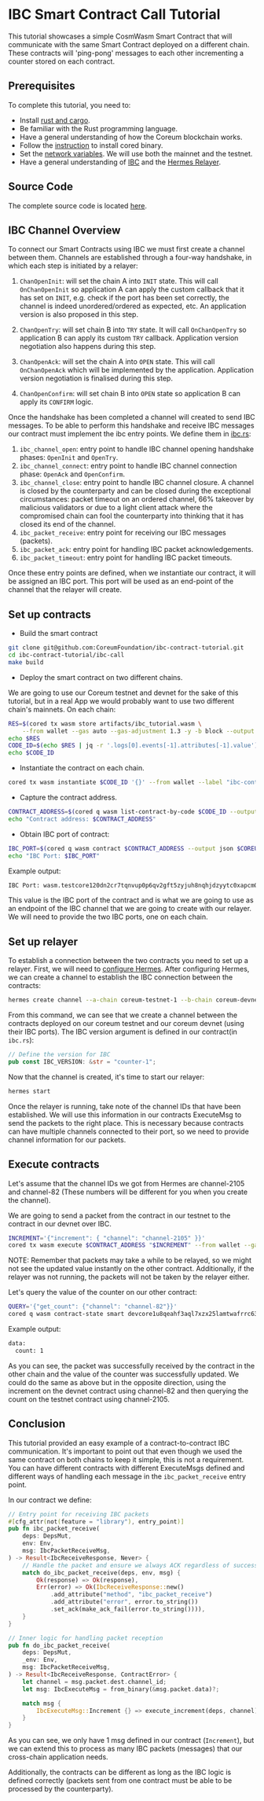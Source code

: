 # IBC Smart Contract Call Tutorial

This tutorial showcases a simple CosmWasm Smart Contract that will communicate with the same Smart
Contract deployed on a different chain. These contracts will 'ping-pong' messages to each other
incrementing a counter stored on each contract.

## Prerequisites

To complete this tutorial, you need to:

-   Install <a href="https://www.rust-lang.org/tools/install" target="_blank" rel="noopener noreferrer" className="text-[#25D695] hover:opacity-80 text-base font-bold">rust and cargo</a>.
-   Be familiar with the Rust programming language.
-   Have a general understanding of how the Coreum blockchain works.
-   Follow the [instruction](/docs/next/tutorials/get-started/install-cored) to install cored binary.
-   Set the [network variables](/docs/next/tutorials/get-started/setup-cli). We will use both the mainnet and the
    testnet.
-   Have a general understanding of <a href="https://ibc.cosmos.network/main/ibc/overview.html" target="_blank" rel="noopener noreferrer" className="text-[#25D695] hover:opacity-80 text-base font-bold">IBC</a> and the
    <a href="https://hermes.informal.systems/index.html" target="_blank" rel="noopener noreferrer" className="text-[#25D695] hover:opacity-80 text-base font-bold">Hermes Relayer</a>.

## Source Code

The complete source code is located
<a href="https://github.com/CoreumFoundation/ibc-contract-tutorial/tree/master/ibc-call" target="_blank" rel="noopener noreferrer" className="text-[#25D695] hover:opacity-80 text-base font-bold">here</a>.

## IBC Channel Overview

To connect our Smart Contracts using IBC we must first create a channel between them. Channels are
established through a four-way handshake, in which each step is initiated by a relayer:

1. `ChanOpenInit`: will set the chain A into `INIT` state. This will call `OnChanOpenInit` so
   application A can apply the custom callback that it has set on `INIT`, e.g. check if the port has
   been set correctly, the channel is indeed unordered/ordered as expected, etc. An application
   version is also proposed in this step.

2. `ChanOpenTry`: will set chain B into `TRY` state. It will call `OnChanOpenTry` so application B
   can apply its custom `TRY` callback. Application version negotiation also happens during this
   step.

3. `ChanOpenAck`: will set the chain A into `OPEN` state. This will call `OnChanOpenAck` which will
   be implemented by the application. Application version negotiation is finalised during this step.

4. `ChanOpenConfirm`: will set chain B into `OPEN` state so application B can apply its `CONFIRM`
   logic.

Once the handshake has been completed a channel will created to send IBC messages. To be able to
perform this handshake and receive IBC messages our contract must implement the ibc entry points. We
define them in
<a href="https://github.com/CoreumFoundation/ibc-contract-tutorial/tree/master/ibc-call/src/ibc.rs" target="_blank" rel="noopener noreferrer" className="text-[#25D695] hover:opacity-80 text-base font-bold">ibc.rs</a>:

1. `ibc_channel_open`: entry point to handle IBC channel opening handshake phases: `OpenInit` and
   `OpenTry`.
2. `ibc_channel_connect`: entry point to handle IBC channel connection phase: `OpenAck` and
   `OpenConfirm`.
3. `ibc_channel_close`: entry point to handle IBC channel closure. A channel is closed by the
   counterparty and can be closed during the exceptional circumstances: packet timeout on an ordered
   channel, 66% takeover by malicious validators or due to a light client attack where the
   compromised chain can fool the counterparty into thinking that it has closed its end of the
   channel.
4. `ibc_packet_receive`: entry point for receiving our IBC messages (packets).
5. `ibc_packet_ack`: entry point for handling IBC packet acknowledgements.
6. `ibc_packet_timeout`: entry point for handling IBC packet timeouts.

Once these entry points are defined, when we instantiate our contract, it will be assigned an IBC
port. This port will be used as an end-point of the channel that the relayer will create.

## Set up contracts

-   Build the smart contract

```bash
git clone git@github.com:CoreumFoundation/ibc-contract-tutorial.git
cd ibc-contract-tutorial/ibc-call
make build
```

-   Deploy the smart contract on two different chains.

We are going to use our Coreum testnet and devnet for the sake of this tutorial, but in a real App
we would probably want to use two different chain's mainnets. On each chain:

```bash
RES=$(cored tx wasm store artifacts/ibc_tutorial.wasm \
    --from wallet --gas auto --gas-adjustment 1.3 -y -b block --output json $COREUM_NODE_ARGS $COREUM_CHAIN_ID_ARGS)
echo $RES
CODE_ID=$(echo $RES | jq -r '.logs[0].events[-1].attributes[-1].value')
echo $CODE_ID
```

-   Instantiate the contract on each chain.

```bash
cored tx wasm instantiate $CODE_ID '{}' --from wallet --label "ibc-contract" -b block -y --no-admin $COREUM_NODE_ARGS $COREUM_CHAIN_ID_ARGS
```

-   Capture the contract address.

```bash
CONTRACT_ADDRESS=$(cored q wasm list-contract-by-code $CODE_ID --output json $COREUM_NODE_ARGS $COREUM_CHAIN_ID_ARGS | jq -r '.contracts[-1]')
echo "Contract address: $CONTRACT_ADDRESS"
```

-   Obtain IBC port of contract:

```bash
IBC_PORT=$(cored q wasm contract $CONTRACT_ADDRESS --output json $COREUM_NODE_ARGS $COREUM_CHAIN_ID_ARGS | jq -r '.contract_info.ibc_port_id')
echo "IBC Port: $IBC_PORT"
```

Example output:

```bash
IBC Port: wasm.testcore120dn2cr7tqnvup0p6qv2gft5zyjuh8nqhjdzyytc0xapcm08hmzsyv6kd6
```

This value is the IBC port of the contract and is what we are going to use as an endpoint of the IBC
channel that we are going to create with our relayer. We will need to provide the two IBC ports, one
on each chain.

## Set up relayer

To establish a connection between the two contracts you need to set up a relayer. First, we will need to
<a href="https://hermes.informal.systems/documentation/configuration/description.html" target="_blank" rel="noopener noreferrer" className="text-[#25D695] hover:opacity-80 text-base font-bold">configure Hermes</a>.
After configuring Hermes, we can create a channel to establish the IBC connection between the
contracts:

```bash
hermes create channel --a-chain coreum-testnet-1 --b-chain coreum-devnet-1 --a-port wasm.testcore120dn2cr7tqnvup0p6qv2gft5zyjuh8nqhjdzyytc0xapcm08hmzsyv6kd6 --b-port wasm.devcore1u8qeahf3aql7xzx25lamtwafrrc63khtwwsg32t9x8azaqa3p6zs2nsekz --channel-version counter-1
```

From this command, we can see that we create a channel between the contracts deployed on our coreum
testnet and our coreum devnet (using their IBC ports). The IBC version argument is defined in our
contract(in `ibc.rs`):

```rust
// Define the version for IBC
pub const IBC_VERSION: &str = "counter-1";
```

Now that the channel is created, it's time to start our relayer:

```bash
hermes start
```

Once the relayer is running, take note of the channel IDs that have been established. We will use
this information in our contracts ExecuteMsg to send the packets to the right place. This is
necessary because contracts can have multiple channels connected to their port, so we need to
provide channel information for our packets.

## Execute contracts

Let's assume that the channel IDs we got from Hermes are channel-2105 and channel-82 (These numbers
will be different for you when you create the channel).

We are going to send a packet from the contract in our testnet to the contract in our devnet over
IBC.

```bash
INCREMENT='{"increment": { "channel": "channel-2105" }}'
cored tx wasm execute $CONTRACT_ADDRESS "$INCREMENT" --from wallet --gas auto --gas-adjustment 1.3 -y -b block --output json $COREUM_NODE_ARGS $COREUM_CHAIN_ID_ARGS
```

NOTE: Remember that packets may take a while to be relayed, so we might not see the updated value
instantly on the other contract. Additionally, if the relayer was not running, the packets will not
be taken by the relayer either.

Let's query the value of the counter on our other contract:

```bash
QUERY='{"get_count": {"channel": "channel-82"}}'
cored q wasm contract-state smart devcore1u8qeahf3aql7xzx25lamtwafrrc63khtwwsg32t9x8azaqa3p6zs2nsekz "$QUERY" --output json $COREUM_NODE_ARGS $COREUM_CHAIN_ID_ARGS
```

Example output:

```bash
data:
  count: 1
```

As you can see, the packet was successfully received by the contract in the other chain and the
value of the counter was successfully updated. We could do the same as above but in the opposite
direction, using the increment on the devnet contract using channel-82 and then querying the count
on the testnet contract using channel-2105.

## Conclusion

This tutorial provided an easy example of a contract-to-contract IBC communication. It's important
to point out that even though we used the same contract on both chains to keep it simple, this is
not a requirement. You can have different contracts with different ExecuteMsgs defined and different
ways of handling each message in the `ibc_packet_receive` entry point.

In our contract we define:

```rust
// Entry point for receiving IBC packets
#[cfg_attr(not(feature = "library"), entry_point)]
pub fn ibc_packet_receive(
    deps: DepsMut,
    env: Env,
    msg: IbcPacketReceiveMsg,
) -> Result<IbcReceiveResponse, Never> {
    // Handle the packet and ensure we always ACK regardless of success or failure
    match do_ibc_packet_receive(deps, env, msg) {
        Ok(response) => Ok(response),
        Err(error) => Ok(IbcReceiveResponse::new()
            .add_attribute("method", "ibc_packet_receive")
            .add_attribute("error", error.to_string())
            .set_ack(make_ack_fail(error.to_string()))),
    }
}

// Inner logic for handling packet reception
pub fn do_ibc_packet_receive(
    deps: DepsMut,
    _env: Env,
    msg: IbcPacketReceiveMsg,
) -> Result<IbcReceiveResponse, ContractError> {
    let channel = msg.packet.dest.channel_id;
    let msg: IbcExecuteMsg = from_binary(&msg.packet.data)?;

    match msg {
        IbcExecuteMsg::Increment {} => execute_increment(deps, channel),
    }
}
```

As you can see, we only have 1 msg defined in our contract (`Increment`), but we can extend this to
process as many IBC packets (messages) that our cross-chain application needs.

Additionally, the contracts can be different as long as the IBC logic is defined correctly (packets
sent from one contract must be able to be processed by the counterparty).
